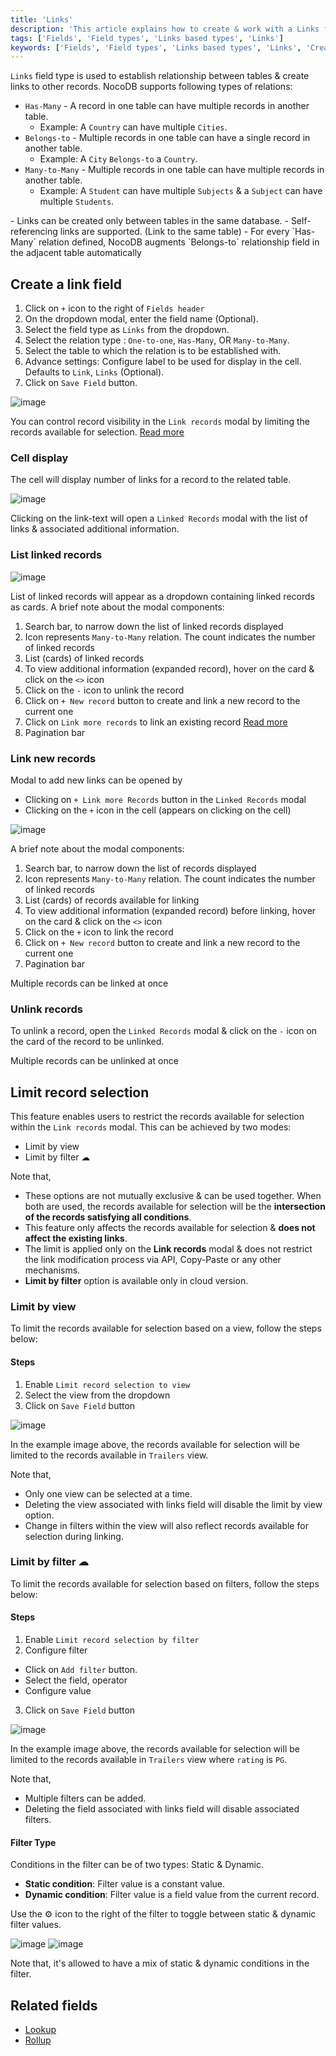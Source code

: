 ```yaml
---
title: 'Links'
description: 'This article explains how to create & work with a Links field.'
tags: ['Fields', 'Field types', 'Links based types', 'Links']
keywords: ['Fields', 'Field types', 'Links based types', 'Links', 'Create links field']
---
```



`Links` field type is used to establish relationship between tables & create links to other records.
NocoDB supports following types of relations:
- `Has-Many` - A record in one table can have multiple records in another table.
  - Example: A `Country` can have multiple `Cities`.
- `Belongs-to` - Multiple records in one table can have a single record in another table.
  - Example: A `City` `Belongs-to` a `Country`.
- `Many-to-Many` - Multiple records in one table can have multiple records in another table.
  - Example: A `Student` can have multiple `Subjects` & a `Subject` can have multiple `Students`.

<Callout type="note">
- Links can be created only between tables in the same database.
- Self-referencing links are supported. (Link to the same table)
- For every `Has-Many` relation defined, NocoDB augments `Belongs-to` relationship field in the adjacent table automatically
</Callout>

## Create a link field
1. Click on `+` icon to the right of `Fields header`
2. On the dropdown modal, enter the field name (Optional).
3. Select the field type as `Links` from the dropdown.
4. Select the relation type : `One-to-one`, `Has-Many`, OR `Many-to-Many`.
5. Select the table to which the relation is to be established with.
6. Advance settings: Configure label to be used for display in the cell. Defaults to `Link`, `Links` (Optional).
7. Click on `Save Field` button.

![image](/img/v2/fields/types/links.png)

You can control record visibility in the `Link records` modal by limiting the records available for selection. [Read more](#limit-record-selection)

### Cell display
The cell will display number of links for a record to the related table.

![image](/img/v2/fields/links-cell-display.png)

Clicking on the link-text will open a `Linked Records` modal with the list of links & associated additional information.

### List linked records

![image](/img/v2/fields/linked-record-modal.png)

List of linked records will appear as a dropdown containing linked records as cards. A brief note about the modal components:
1. Search bar, to narrow down the list of linked records displayed
2. Icon represents `Many-to-Many` relation. The count indicates the number of linked records
3. List (cards) of linked records
4. To view additional information (expanded record), hover on the card & click on the `<>` icon
5. Click on the `-` icon to unlink the record
6. Click on `+ New record` button to create and link a new record to the current one
7. Click on `Link more records` to link an existing record [Read more](#link-new-records)
8. Pagination bar

### Link new records

Modal to add new links can be opened by
- Clicking on `+ Link more Records` button in the `Linked Records` modal
- Clicking on the `+` icon in the cell (appears on clicking on the cell)

![image](/img/v2/fields/add-link-modal.png)

A brief note about the modal components:
1. Search bar, to narrow down the list of records displayed
2. Icon represents `Many-to-Many` relation. The count indicates the number of linked records
3. List (cards) of records available for linking
4. To view additional information (expanded record) before linking, hover on the card & click on the `<>` icon
5. Click on the `+` icon to link the record
6. Click on `+ New record` button to create and link a new record to the current one
7. Pagination bar

<Callout type="info">Multiple records can be linked at once</Callout>

### Unlink records

To unlink a record, open the `Linked Records` modal & click on the `-` icon on the card of the record to be unlinked.

<Callout type="info">Multiple records can be unlinked at once</Callout>

## Limit record selection
This feature enables users to restrict the records available for selection within the `Link records` modal. This can be achieved by two modes:
- Limit by view
- Limit by filter ☁

Note that,
- These options are not mutually exclusive & can be used together. When both are used, the records available for selection will be the **intersection of the records satisfying all conditions**.
- This feature only affects the records available for selection & **does not affect the existing links**.
- The limit is applied only on the **Link records** modal & does not restrict the link modification process via API, Copy-Paste or any other mechanisms.
- **Limit by filter** option is available only in cloud version.

### Limit by view
To limit the records available for selection based on a view, follow the steps below:
#### Steps
1. Enable `Limit record selection to view`
2. Select the view from the dropdown
3. Click on `Save Field` button

![image](/img/v2/fields/types/limit-by-view.png)

In the example image above, the records available for selection will be limited to the records available in `Trailers` view.

Note that,
- Only one view can be selected at a time.
- Deleting the view associated with links field will disable the limit by view option.
- Change in filters within the view will also reflect records available for selection during linking.

### Limit by filter ☁
To limit the records available for selection based on filters, follow the steps below:
#### Steps
1. Enable `Limit record selection by filter`
2. Configure filter
 - Click on `Add filter` button.
 - Select the field, operator
 - Configure value
3. Click on `Save Field` button

![image](/img/v2/fields/types/limit-by-filter.png)

In the example image above, the records available for selection will be limited to the records available in `Trailers` view where `rating` is `PG`.

Note that,
- Multiple filters can be added.
- Deleting the field associated with links field will disable associated filters.

#### Filter Type
Conditions in the filter can be of two types: Static & Dynamic.
- **Static condition**: Filter value is a constant value.
- **Dynamic condition**: Filter value is a field value from the current record.

Use the ⚙️ icon to the right of the filter to toggle between static & dynamic filter values.

![image](/img/v2/fields/types/link-filter-settings.png)
![image](/img/v2/fields/types/link-filter-settings-2.png)

Note that, it's allowed to have a mix of static & dynamic conditions in the filter.

## Related fields
- [Lookup](lookup)
- [Rollup](rollup)
